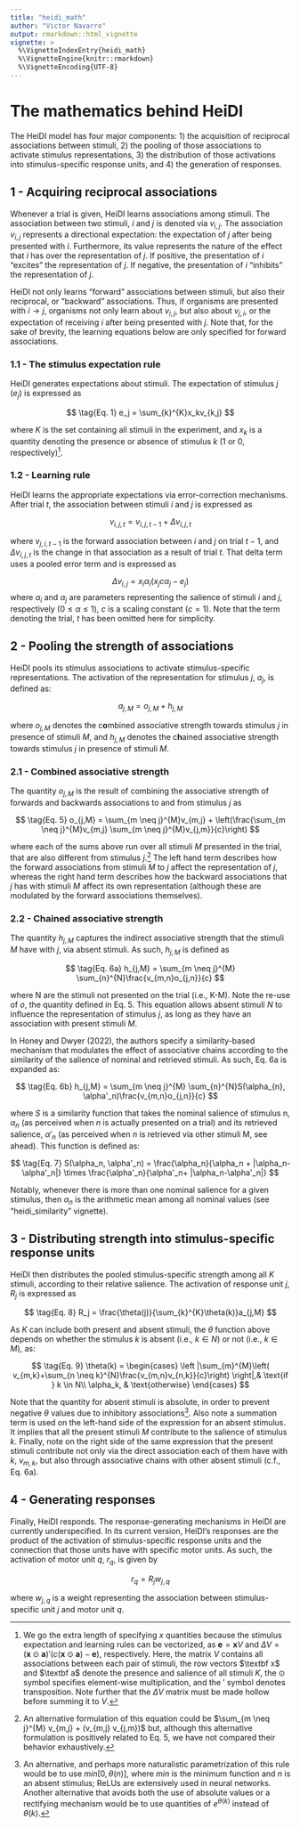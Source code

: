 ```yaml
---
title: "heidi_math"
author: "Victor Navarro"
output: rmarkdown::html_vignette
vignette: >
  %\VignetteIndexEntry{heidi_math}
  %\VignetteEngine{knitr::rmarkdown}
  %\VignetteEncoding{UTF-8}
---
```


# The mathematics behind HeiDI

The HeiDI model has four major components: 1) the acquisition of reciprocal associations between stimuli, 2) the pooling of those associations to activate stimulus representations, 3) the distribution of those activations into stimulus-specific response units, and 4) the generation of responses.

## 1 - Acquiring reciprocal associations

Whenever a trial is given, HeiDI learns associations among stimuli. The association between two stimuli, $i$ and $j$ is denoted via $v_{i,j}$. The association $v_{i,j}$ represents a directional expectation: the expectation of $j$ after being presented with $i$. Furthermore, its value represents the nature of the effect that $i$ has over the representation of $j$. If positive, the presentation of $i$ "excites" the representation of $j$. If negative, the presentation of $i$ "inhibits" the representation of $j$.

HeiDI not only learns "forward" associations between stimuli, but also their reciprocal, or "backward" associations. Thus, if organisms are presented with $i \rightarrow j$, organisms not only learn about $v_{i,j}$, but also about $v_{j, i}$, or the expectation of receiving $i$ after being presented with $j$. Note that, for the sake of brevity, the learning equations below are only specified for forward associations.

### 1.1 - The stimulus expectation rule

HeiDI generates expectations about stimuli. The expectation of stimulus $j$ ($e_j$) is expressed as 

$$
\tag{Eq. 1}
e_j  = \sum_{k}^{K}x_kv_{k,j}
$$

where $K$ is the set containing all stimuli in the experiment, and $x_k$ is a quantity denoting the presence or absence of stimulus $k$ (1 or 0, respectively)^[
We go the extra length of specifying $x$ quantities because the stimulus expectation and learning rules can be vectorized, as $\textbf{e} = \textbf{x}V$ and $\Delta V = (\textbf{x}\odot\textbf{a})'  (c(\textbf{x}\odot\textbf{a})-\textbf{e})$, respectively. Here, the matrix $V$ contains all associations between each pair of stimuli, the row vectors $\textbf x$ and $\textbf a$ denote the presence and salience of all stimuli $K$, the $\odot$ symbol specifies element-wise multiplication, and the $'$ symbol denotes transposition. Note further that the $\Delta V$ matrix must be made hollow before summing it to $V$.
].

### 1.2 - Learning rule

HeiDI learns the appropriate expectations via error-correction mechanisms. After trial $t$, the association between stimuli $i$ and $j$ is expressed as

$$
\tag{Eq. 2}
v_{i,j, t} = v_{i,j, t-1} + \Delta v_{i,j, t}
$$

where $v_{j,i, t-1}$ is the forward association between $i$ and $j$ on trial $t-1$, and $\Delta v_{i,j, t}$ is the change in that association as a result of trial $t$. That delta term uses a pooled error term and is expressed as

$$
\tag{Eq. 3}
\Delta v_{i,j} = x_i\alpha_i(x_jc\alpha_j - e_j)
$$
where $\alpha_i$ and $\alpha_j$ are parameters representing the salience of stimuli $i$ and $j$, respectively ($0 \le \alpha \le 1$), $c$ is a scaling constant ($c = 1$). Note that the term denoting the trial, $t$ has been  omitted here for simplicity.

## 2 - Pooling the strength of associations

HeiDI pools its stimulus associations to activate stimulus-specific representations. The activation of the representation for stimulus $j$, $a_j$, is defined as:

$$
\tag{Eq. 4}
a_{j,M} = o_{j,M} + h_{j,M}
$$

where $o_{j,M}$ denotes the c**o**mbined associative strength towards stimulus $j$ in presence of stimuli $M$, and $h_{j,M}$ denotes the c**h**ained associative strength towards stimulus $j$ in presence of stimuli $M$. 

### 2.1 - Combined associative strength

The quantity $o_{j,M}$ is the result of combining the associative strength of forwards and backwards associations to and from stimulus $j$ as

$$
\tag{Eq. 5}
o_{j,M} = \sum_{m \neq j}^{M}v_{m,j} + \left(\frac{\sum_{m \neq j}^{M}v_{m,j} \sum_{m \neq j}^{M}v_{j,m}}{c}\right)
$$

where each of the sums above run over all stimuli $M$ presented in the trial, that are also different from stimulus $j$.^[An alternative formulation of this equation could be $\sum_{m \neq j}^{M} v_{m,j} + (v_{m,j} v_{j,m})$ but, although this alternative formulation is positively related to Eq. 5, we have not compared their behavior exhaustively.] The left hand term describes how the forward associations from stimuli $M$ to $j$ affect the representation of $j$, whereas the right hand term describes how the backward associations that $j$ has with  stimuli $M$ affect its own representation (although these are modulated by the forward associations themselves).

### 2.2 - Chained associative strength

The quantity $h_{j,M}$ captures the indirect associative strength that the stimuli $M$ have with $j$, via absent stimuli. As such, $h_{j,M}$ is defined as


$$
\tag{Eq. 6a}
h_{j,M} = \sum_{m \neq j}^{M} \sum_{n}^{N}\frac{v_{m,n}o_{j,n}}{c}
$$

where N are the stimuli not presented on the trial (i.e., K-M). Note the re-use of $o$, the quantity defined in Eq. 5. This equation allows absent stimuli $N$ to influence the representation of stimulus $j$, as long as they have an association with present stimuli $M$.

In Honey and Dwyer (2022), the authors specify a similarity-based mechanism that modulates the effect of associative chains according to the similarity of the salience of nominal and retrieved stimuli. As such, Eq. 6a is expanded as:

$$
\tag{Eq. 6b}
h_{j,M} = \sum_{m \neq j}^{M} \sum_{n}^{N}S(\alpha_{n}, \alpha'_n)\frac{v_{m,n}o_{j,n}}{c}
$$

where $S$ is a similarity function that takes the nominal salience of stimulus n, $\alpha_n$ (as perceived when $n$ is actually presented on a trial) and its retrieved salience, $\alpha'_n$ (as perceived when $n$ is retrieved via other stimuli M, see ahead). This function is defined as:

$$
\tag{Eq. 7}
S(\alpha_n, \alpha'_n) = \frac{\alpha_n}{\alpha_n + |\alpha_n-\alpha'_n|} \times \frac{\alpha'_n}{\alpha'_n+ |\alpha_n-\alpha'_n|}
$$

Notably, whenever there is more than one nominal salience for a given stimulus, then $\alpha_n$ is the arithmetic mean among all nominal values (see "heidi_similarity" vignette).

## 3 - Distributing strength into stimulus-specific response units

HeiDI then distributes the pooled stimulus-specific strength among all $K$ stimuli, according to their relative salience. The activation of response unit $j$, $R_j$ is expressed as

$$
\tag{Eq. 8}
R_j = \frac{\theta(j)}{\sum_{k}^{K}\theta(k)}a_{j,M}
$$

As $K$ can include both present and absent stimuli, the $\theta$ function above depends on whether the stimulus $k$ is absent (i.e., $k \in N$) or not (i.e., $k \in M$), as:

$$
\tag{Eq. 9}
\theta(k) = 
\begin{cases}
    \left |\sum_{m}^{M}\left( v_{m,k}+\sum_{n \neq k}^{N}\frac{v_{m,n}v_{n,k}}{c}\right) \right|,& \text{if } k \in N\\
    \alpha_k, & \text{otherwise}
\end{cases}
$$

Note that the quantity for absent stimuli is absolute, in order to prevent negative $\theta$ values due to inhibitory associations^[An alternative, and perhaps more naturalistic parametrization of this rule would be to use $min[0,\theta(n)]$, where $min$ is the minimum function and $n$ is an absent stimulus; ReLUs are extensively used in neural networks. Another alternative that avoids both the use of absolute values or a rectifying mechanism would be to use quantities of $e^{\theta(k)}$ instead of $\theta(k)$.]. Also note a summation term is used on the left-hand side of the expression for an absent stimulus. It implies that all the present stimuli $M$ contribute to the salience of stimulus $k$. Finally, note on the right side of the same expression that the present stimuli contribute not only via the direct association each of them have with $k$, $v_{m,k}$, but also through associative chains with other absent stimuli (c.f., Eq. 6a).

## 4 - Generating responses

Finally, HeiDI responds. The response-generating mechanisms in HeiDI are currently underspecified. In its current version, HeiDI's responses are the product of the activation of stimulus-specific response units and the connection that those units have with specific motor units. As such, the activation of motor unit $q$, $r_q$, is given by

$$
\tag{Eq. 10}
r_q = R_jw_{j,q}
$$

where $w_{j,q}$ is a weight representing the association between stimulus-specific unit $j$ and motor unit $q$.
